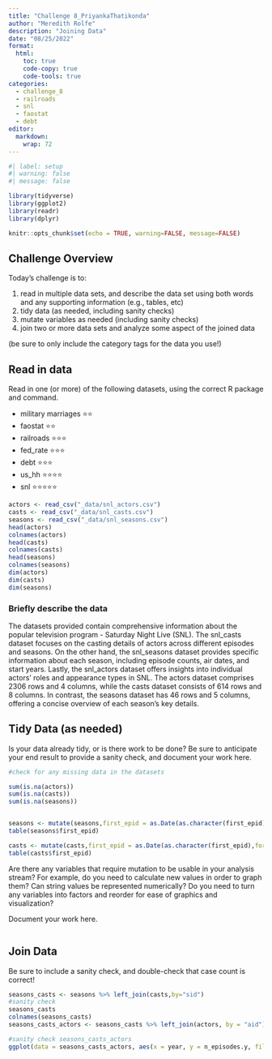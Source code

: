 ```yaml
---
title: "Challenge 8_PriyankaThatikonda"
author: "Meredith Rolfe"
description: "Joining Data"
date: "08/25/2022"
format:
  html:
    toc: true
    code-copy: true
    code-tools: true
categories:
  - challenge_8
  - railroads
  - snl
  - faostat
  - debt
editor: 
  markdown: 
    wrap: 72
---
```


```r
#| label: setup
#| warning: false
#| message: false

library(tidyverse)
library(ggplot2)
library(readr)
library(dplyr)

knitr::opts_chunk$set(echo = TRUE, warning=FALSE, message=FALSE)
```

## Challenge Overview

Today's challenge is to:

1)  read in multiple data sets, and describe the data set using both
    words and any supporting information (e.g., tables, etc)
2)  tidy data (as needed, including sanity checks)
3)  mutate variables as needed (including sanity checks)
4)  join two or more data sets and analyze some aspect of the joined
    data

(be sure to only include the category tags for the data you use!)

## Read in data

Read in one (or more) of the following datasets, using the correct R
package and command.

-   military marriages ⭐⭐
-   faostat ⭐⭐
-   railroads ⭐⭐⭐
-   fed_rate ⭐⭐⭐
-   debt ⭐⭐⭐
-   us_hh ⭐⭐⭐⭐
-   snl ⭐⭐⭐⭐⭐

```r
actors <- read_csv("_data/snl_actors.csv")
casts <- read_csv("_data/snl_casts.csv")
seasons <- read_csv("_data/snl_seasons.csv")
head(actors)
colnames(actors)
head(casts)
colnames(casts)
head(seasons)
colnames(seasons)
dim(actors)
dim(casts)
dim(seasons)
```

### Briefly describe the data

The datasets provided contain comprehensive information about the
popular television program - Saturday Night Live (SNL). The snl_casts
dataset focuses on the casting details of actors across different
episodes and seasons. On the other hand, the snl_seasons dataset
provides specific information about each season, including episode
counts, air dates, and start years. Lastly, the snl_actors dataset
offers insights into individual actors' roles and appearance types in
SNL. The actors dataset comprises 2306 rows and 4 columns, while the
casts dataset consists of 614 rows and 8 columns. In contrast, the
seasons dataset has 46 rows and 5 columns, offering a concise overview
of each season's key details.

## Tidy Data (as needed)

Is your data already tidy, or is there work to be done? Be sure to
anticipate your end result to provide a sanity check, and document your
work here.

```r
#check for any missing data in the datasets

sum(is.na(actors))
sum(is.na(casts))
sum(is.na(seasons))


seasons <- mutate(seasons,first_epid = as.Date(as.character(first_epid),format="%Y%m%d"), last_epid = as.Date(as.character(last_epid), format = "%Y%m%d"))
table(seasons$first_epid)

casts <- mutate(casts,first_epid = as.Date(as.character(first_epid),format="%Y%m%d"), last_epid = as.Date(as.character(last_epid), format = "%Y%m%d"))
table(casts$first_epid)


```

Are there any variables that require mutation to be usable in your
analysis stream? For example, do you need to calculate new values in
order to graph them? Can string values be represented numerically? Do
you need to turn any variables into factors and reorder for ease of
graphics and visualization?

Document your work here.

```r

```

## Join Data

Be sure to include a sanity check, and double-check that case count is
correct!

```r
seasons_casts <- seasons %>% left_join(casts,by="sid")
#sanity check
seasons_casts
colnames(seasons_casts)
seasons_casts_actors <- seasons_casts %>% left_join(actors, by = "aid")

#sanity check seasons_casts_actors
ggplot(data = seasons_casts_actors, aes(x = year, y = n_episodes.y, fill = gender)) + geom_bar(stat = "identity") + labs(x = "Year", y = "Number of Episodes", title = "Number of Episodes per Season") + theme_minimal()

```
